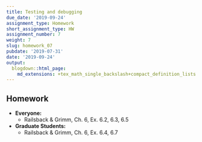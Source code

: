 ```yaml
---
title: Testing and debugging
due_date: '2019-09-24'
assignment_type: Homework
short_assignment_type: HW
assignment_number: 7
weight: 7
slug: homework_07
pubdate: '2019-07-31'
date: '2019-09-24'
output:
  blogdown::html_page:
    md_extensions: +tex_math_single_backslash+compact_definition_lists
---
```

## Homework

* **Everyone:**
  * Railsback & Grimm, Ch. 6, Ex. 6.2, 6.3, 6.5
* **Graduate Students:**
  * Railsback & Grimm, Ch. 6, Ex. 6.4, 6.7

